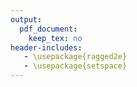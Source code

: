 ```yaml
---
output:
  pdf_document: 
    keep_tex: no
header-includes:
   - \usepackage{ragged2e}
   - \usepackage{setspace}
---
```


\thispagestyle{empty}
\begin{singlespace} 
\begin{center}

\huge

\textbf{Transboundary Fish Stocks and their Management Under Climate Change: Impacts and Adaptation}

\Large

\vspace{8mm}

by

\vspace{8mm}

Juliano Emmanuel Palacios Abrantes  

\vspace{10mm}

B. Biology, Universidad Autonoma Metropolitana unidad Xochimilco, Mexico City, Mexico, 2012  

M.Sc. University of California at Santa Barbara, California, US, 2016  

\vspace{10mm}

A dissertation submitted in partial fulfilment of the requirements for the degree of

\vspace{5mm}

Doctor of philosophy

\vspace{5mm}
in

\vspace{5mm}

The Faculty of Graduate and Postdoctoral Studies

\vspace{5mm}

(Zoology)

\vspace{5mm}

The University of British Columbia

\vspace{5mm}

(Vancouver, Canada)

\vspace{20mm}

[2020]

\end{center}
\end{singlespace}
\normalsize
\clearpage
